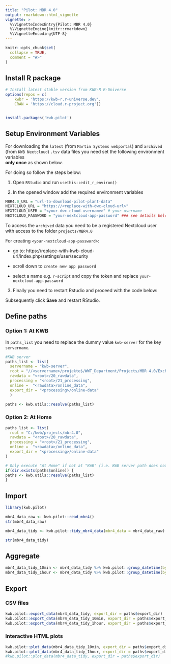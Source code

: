 ```yaml
---
title: "Pilot: MBR 4.0"
output: rmarkdown::html_vignette
vignette: >
  %\VignetteIndexEntry{Pilot: MBR 4.0}
  %\VignetteEngine{knitr::rmarkdown}
  %\VignetteEncoding{UTF-8}
---
```


```r
knitr::opts_chunk$set(
  collapse = TRUE,
  comment = "#>"
)
```

## Install R package


```r

# Install latest stable version from KWB-R R-Universe
options(repos = c(
    kwbr = 'https://kwb-r.r-universe.dev',
    CRAN = 'https://cloud.r-project.org'))


install.packages('kwb.pilot')


```

## Setup Environment Variables 

For downloading the `latest` (from `Martin Systems webportal`) and `archived` (from 
`KWB Nextcloud`) `.tsv` data files  you need set the following environment variables  
**only once** as shown below. 

For doing so follow the steps below: 

1. Open `RStudio` and run `usethis::edit_r_environ()`

2. In the opened window add the required environment variables

```r
MBR4.0_URL = "url-to-download-pilot-plant-data"
NEXTCLOUD_URL = "https://<replace-with-dwc-cloud-url>"
NEXTCLOUD_USER = "<your-dwc-cloud-username>" # your username
NEXTCLOUD_PASSWORD = "your-nextcloud-app-password" ### see details below
```

To access the `archived` data you need to be a registered Nextcloud user with 
access to the folder `projects/MBR4.0`

For creating `<your-nextcloud-app-password>`:

* go to: https://replace-with-kwb-cloud-url/index.php/settings/user/security

* scroll down to `create new app password`

* select a name e.g. `r-script` and copy the token and replace `your-nextcloud-app-password`


3. Finally you need to restart Rstudio and proceed with the code below:


Subsequently click **Save** and restart RStudio.

## Define paths 

### Option 1: At KWB

In `paths_list` you need to replace the dummy value `kwb-server` 
for the key `servername`.

```r

#KWB server
paths_list <- list(
  servername = "kwb-server",
  root = "//<servername>/projekte$/WWT_Department/Projects/MBR 4.0/Exchange/",
  rawdata = "<root>/20_rawdata",
  processing = "<root>/21_processing",
  online =  "<rawdata>/online_data",
  export_dir = "<processing>/online-data"
  )

paths <- kwb.utils::resolve(paths_list)
```

### Option 2: At Home

```r
paths_list <- list(
  root = "C:/kwb/projects/mbr4.0",
  rawdata = "<root>/20_rawdata",
  processing = "<root>/21_processing",
  online =  "<rawdata>/online_data",
  export_dir = "<processing>/online-data"
)

# Only execute "At Home" if not at "KWB" (i.e. KWB server path does not exist) 
if(dir.exists(paths$online)) {
paths <- kwb.utils::resolve(paths_list)
}
```


## Import 

```r
library(kwb.pilot)

mbr4_data_raw <- kwb.pilot::read_mbr4()
str(mbr4_data_raw)

mbr4_data_tidy <- kwb.pilot::tidy_mbr4_data(mbr4_data = mbr4_data_raw)

str(mbr4_data_tidy)

```

## Aggregate

```r
mbr4_data_tidy_10min <- mbr4_data_tidy %>% kwb.pilot::group_datetime(by = 600)
mbr4_data_tidy_1hour <- mbr4_data_tidy %>% kwb.pilot::group_datetime(by = 3600)
```

## Export 

### CSV files 

```r
kwb.pilot::export_data(mbr4_data_tidy, export_dir = paths$export_dir)
kwb.pilot::export_data(mbr4_data_tidy_10min, export_dir = paths$export_dir)
kwb.pilot::export_data(mbr4_data_tidy_1hour, export_dir = paths$export_dir)
```

### Interactive HTML plots

```r
kwb.pilot::plot_data(mbr4_data_tidy_10min, export_dir = paths$export_dir)
kwb.pilot::plot_data(mbr4_data_tidy_1hour, export_dir = paths$export_dir)
#kwb.pilot::plot_data(mbr4_data_tidy, export_dir = paths$export_dir)
```


